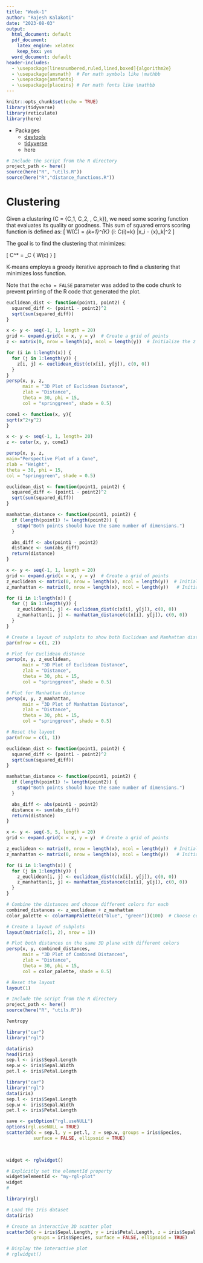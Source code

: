 ```yaml
---
title: "Week-1"
author: "Rajesh Kalakoti"
date: "2023-08-03"
output:
  html_document: default
  pdf_document:
    latex_engine: xelatex
    keep_tex: yes
  word_document: default
header-includes:
  - \usepackage[linesnumbered,ruled,lined,boxed]{algorithm2e}
  - \usepackage{amsmath}  # For math symbols like \mathbb
  - \usepackage{amsfonts}
  - \usepackage{placeins} # For math fonts like \mathbb
---
```


```r
knitr::opts_chunk$set(echo = TRUE)
library(tidyverse)
library(reticulate)
library(here)
```

* Packages
    + [devtools](https://www.r-project.org/nosvn/pandoc/devtools.html) 
    + [tidyverse](https://www.tidyverse.org/packages/)
    + here


```r
# Include the script from the R directory
project_path <- here()
source(here("R", "utils.R"))
source(here("R","distance_functions.R"))
```


# Clustering

Given a clustering \(C = \{C_1, C_2, \ldots, C_k\}\), we need some scoring function that evaluates its quality or goodness. This sum of squared errors scoring function is defined as:
\[ W(C) = \frac{1}{2} \sum_{k=1}^{K} \sum_{i: C(i)=k} \|x_i - \bar{x}_k\|^2 \]

The goal is to find the clustering that minimizes:

\[ C^* = \arg \min_C \{ W(c) \} \]

K-means employs a greedy iterative approach to find a clustering that minimizes loss function. 
\begin{algorithm}[ht!]
\LinesNumbered % Add line numbers to the algorithm
\caption{K-means Algorithm}
\KwData{$D, k, \varepsilon$}

\textbf{K-means}($D, k, \varepsilon$): {
  
  $t \leftarrow 0$\;
  Randomly initialize $k$ centroids: $\mu_{1}^{t}, \mu_{2}^{t}, \ldots, \mu_{n}^{t} \in \mathbb{R}^d$\;
  \Repeat{$\sum_{i=1}^{k} ||\mu_{i}^t - \mu_{i}^{t-1}||^2 \le \varepsilon $}{
    $t \leftarrow t+1$\;
    $C_i \leftarrow \emptyset$ for all \(i = 1, \ldots, k\)
    
    /* Cluster assignment step */

    
    \For{$x_j \in D$}{
      $i^* \leftarrow \text{argmin}_i \{||x_j - \mu_{i}^{t-1}||^2 \}$\;
      /* assign $x_j$ to closest centroid */
      
      $C_{i^*} \leftarrow C_{i^*} \cup \{x_j\}$\;
    }
    
        
    \For{$i = 1, .., k $}{
      $  \mu_{i}^{t} \leftarrow \frac{1}{|C_i|} \sum_{x_j \in C_i} X_j $
    }
  }
}
\end{algorithm}


Note that the `echo = FALSE` parameter was added to the code chunk to prevent printing of the R code that generated the plot.
```r
euclidean_dist <- function(point1, point2) {
  squared_diff <- (point1 - point2)^2
  sqrt(sum(squared_diff))
}

x <- y <- seq(-1, 1, length = 20)
grid <- expand.grid(x = x, y = y)  # Create a grid of points
z <- matrix(0, nrow = length(x), ncol = length(y))  # Initialize the z matrix

for (i in 1:length(x)) {
  for (j in 1:length(y)) {
    z[i, j] <- euclidean_dist(c(x[i], y[j]), c(0, 0))
  }
}
persp(x, y, z,
      main = "3D Plot of Euclidean Distance",
      zlab = "Distance",
      theta = 30, phi = 15,
      col = "springgreen", shade = 0.5)
```


```r
cone1 <- function(x, y){
sqrt(x^2+y^2)
}

x <- y <- seq(-1, 1, length= 20)
z <- outer(x, y, cone1)

persp(x, y, z,
main="Perspective Plot of a Cone",
zlab = "Height",
theta = 30, phi = 15,
col = "springgreen", shade = 0.5)

```


```r
euclidean_dist <- function(point1, point2) {
  squared_diff <- (point1 - point2)^2
  sqrt(sum(squared_diff))
}

manhattan_distance <- function(point1, point2) {
  if (length(point1) != length(point2)) {
    stop("Both points should have the same number of dimensions.")
  }

  abs_diff <- abs(point1 - point2)
  distance <- sum(abs_diff)
  return(distance)
}

x <- y <- seq(-1, 1, length = 20)
grid <- expand.grid(x = x, y = y)  # Create a grid of points
z_euclidean <- matrix(0, nrow = length(x), ncol = length(y))  # Initialize the z matrix for Euclidean distance
z_manhattan <- matrix(0, nrow = length(x), ncol = length(y))   # Initialize the z matrix for Manhattan distance

for (i in 1:length(x)) {
  for (j in 1:length(y)) {
    z_euclidean[i, j] <- euclidean_dist(c(x[i], y[j]), c(0, 0))
    z_manhattan[i, j] <- manhattan_distance(c(x[i], y[j]), c(0, 0))
  }
}

# Create a layout of subplots to show both Euclidean and Manhattan distances
par(mfrow = c(1, 2))

# Plot for Euclidean distance
persp(x, y, z_euclidean,
      main = "3D Plot of Euclidean Distance",
      zlab = "Distance",
      theta = 30, phi = 15,
      col = "springgreen", shade = 0.5)

# Plot for Manhattan distance
persp(x, y, z_manhattan,
      main = "3D Plot of Manhattan Distance",
      zlab = "Distance",
      theta = 30, phi = 15,
      col = "springgreen", shade = 0.5)

# Reset the layout
par(mfrow = c(1, 1))

```
```r
euclidean_dist <- function(point1, point2) {
  squared_diff <- (point1 - point2)^2
  sqrt(sum(squared_diff))
}

manhattan_distance <- function(point1, point2) {
  if (length(point1) != length(point2)) {
    stop("Both points should have the same number of dimensions.")
  }

  abs_diff <- abs(point1 - point2)
  distance <- sum(abs_diff)
  return(distance)
}

x <- y <- seq(-5, 5, length = 20)
grid <- expand.grid(x = x, y = y)  # Create a grid of points

z_euclidean <- matrix(0, nrow = length(x), ncol = length(y))  # Initialize the z matrix for Euclidean distance
z_manhattan <- matrix(0, nrow = length(x), ncol = length(y))   # Initialize the z matrix for Manhattan distance

for (i in 1:length(x)) {
  for (j in 1:length(y)) {
    z_euclidean[i, j] <- euclidean_dist(c(x[i], y[j]), c(0, 0))
    z_manhattan[i, j] <- manhattan_distance(c(x[i], y[j]), c(0, 0))
  }
}

# Combine the distances and choose different colors for each
combined_distances <- z_euclidean + z_manhattan
color_palette <- colorRampPalette(c("blue", "green"))(100)  # Choose colors for mapping distances

# Create a layout of subplots
layout(matrix(c(1, 2), nrow = 1))

# Plot both distances on the same 3D plane with different colors
persp(x, y, combined_distances,
      main = "3D Plot of Combined Distances",
      zlab = "Distance",
      theta = 30, phi = 15,
      col = color_palette, shade = 0.5)

# Reset the layout
layout(1)


```


```r
# Include the script from the R directory
project_path <- here()
source(here("R", "utils.R"))
```

```r
?entropy
```

```r
library("car")
library("rgl")

data(iris)
head(iris)
sep.l <- iris$Sepal.Length
sep.w <- iris$Sepal.Width
pet.l <- iris$Petal.Length
```

```r
library("car")
library("rgl")
data(iris)
sep.l <- iris$Sepal.Length
sep.w <- iris$Sepal.Width
pet.l <- iris$Petal.Length

save <- getOption("rgl.useNULL")
options(rgl.useNULL = TRUE)
scatter3d(x = sep.l, y = pet.l, z = sep.w, groups = iris$Species,
          surface = FALSE, ellipsoid = TRUE)

 

widget <- rglwidget()

# Explicitly set the elementId property
widget$elementId <- "my-rgl-plot"
widget
#
```


```r
library(rgl)

# Load the Iris dataset
data(iris)

# Create an interactive 3D scatter plot
scatter3d(x = iris$Sepal.Length, y = iris$Petal.Length, z = iris$Sepal.Width,
          groups = iris$Species, surface = FALSE, ellipsoid = TRUE)

# Display the interactive plot
# rglwidget()
```
















